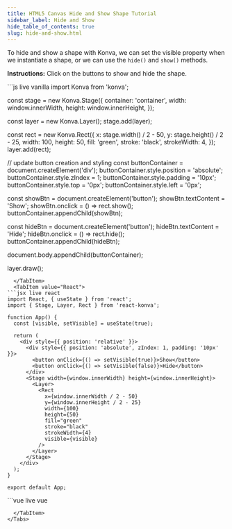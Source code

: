 ---
title: HTML5 Canvas Hide and Show Shape Tutorial
sidebar_label: Hide and Show
hide_table_of_contents: true
slug: hide-and-show.html
---

To hide and show a shape with Konva, we can set the visible property when we instantiate a shape, or we can use the `hide()` and `show()` methods.

**Instructions:** Click on the buttons to show and hide the shape.


<Tabs>
  <TabItem value="Vanilla" default>
```js live vanilla
import Konva from 'konva';

const stage = new Konva.Stage({
  container: 'container',
  width: window.innerWidth,
  height: window.innerHeight,
});

const layer = new Konva.Layer();
stage.add(layer);

const rect = new Konva.Rect({
  x: stage.width() / 2 - 50,
  y: stage.height() / 2 - 25,
  width: 100,
  height: 50,
  fill: 'green',
  stroke: 'black',
  strokeWidth: 4,
});
layer.add(rect);

// update button creation and styling
const buttonContainer = document.createElement('div');
buttonContainer.style.position = 'absolute';
buttonContainer.style.zIndex = 1;
buttonContainer.style.padding = '10px';
buttonContainer.style.top = '0px';
buttonContainer.style.left = '0px';

const showBtn = document.createElement('button');
showBtn.textContent = 'Show';
showBtn.onclick = () => rect.show();
buttonContainer.appendChild(showBtn);

const hideBtn = document.createElement('button');
hideBtn.textContent = 'Hide';
hideBtn.onclick = () => rect.hide();
buttonContainer.appendChild(hideBtn);

document.body.appendChild(buttonContainer);

layer.draw();
```
  </TabItem>
  <TabItem value="React">
```jsx live react
import React, { useState } from 'react';
import { Stage, Layer, Rect } from 'react-konva';

function App() {
  const [visible, setVisible] = useState(true);

  return (
    <div style={{ position: 'relative' }}>
      <div style={{ position: 'absolute', zIndex: 1, padding: '10px' }}>
        <button onClick={() => setVisible(true)}>Show</button>
        <button onClick={() => setVisible(false)}>Hide</button>
      </div>
      <Stage width={window.innerWidth} height={window.innerHeight}>
        <Layer>
          <Rect
            x={window.innerWidth / 2 - 50}
            y={window.innerHeight / 2 - 25}
            width={100}
            height={50}
            fill="green"
            stroke="black"
            strokeWidth={4}
            visible={visible}
          />
        </Layer>
      </Stage>
    </div>
  );
}

export default App;
```
  </TabItem>
  <TabItem value="Vue">
```vue live vue
<template>
  <div style="position: relative;">
    <div style="position: absolute; z-index: 1; padding: 10px;">
      <button @click="showShape">Show</button>
      <button @click="hideShape">Hide</button>
    </div>
    <v-stage :config="stageSize">
      <v-layer>
        <v-rect :config="rectConfig"/>
      </v-layer>
    </v-stage>
  </div>
</template>

<script setup>
import { ref } from 'vue';

const stageSize = {
  width: window.innerWidth,
  height: window.innerHeight
};

const visible = ref(true);

const rectConfig = {
  x: window.innerWidth / 2 - 50,
  y: window.innerHeight / 2 - 25,
  width: 100,
  height: 50,
  fill: 'green',
  stroke: 'black',
  strokeWidth: 4,
  visible: visible.value
};

const showShape = () => {
  visible.value = true;
  rectConfig.visible = true;
};

const hideShape = () => {
  visible.value = false;
  rectConfig.visible = false;
};
</script>
```
  </TabItem>
</Tabs>